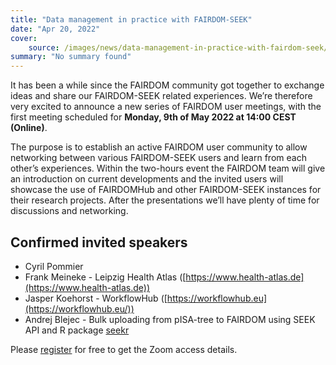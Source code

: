 ```yaml
---
title: "Data management in practice with FAIRDOM-SEEK"
date: "Apr 20, 2022"
cover:
    source: /images/news/data-management-in-practice-with-fairdom-seek/cover.png
summary: "No summary found"
---
```


It has been a while since the FAIRDOM community got together to exchange ideas and share our FAIRDOM-SEEK related experiences. We’re therefore very excited to announce a new series of FAIRDOM user meetings, with the first meeting scheduled for **Monday, 9th of May 2022 at 14:00 CEST (Online)**.

The purpose is to establish an active FAIRDOM user community to allow networking between various FAIRDOM-SEEK users and learn from each other’s experiences. Within the two-hours event the FAIRDOM team will give an introduction on current developments and the invited users will showcase the use of FAIRDOMHub and other FAIRDOM-SEEK instances for their research projects. After the presentations we’ll have plenty of time for discussions and networking.

## Confirmed invited speakers

- Cyril Pommier
- Frank Meineke - Leipzig Health Atlas ([https://www.health-atlas.de](https://www.health-atlas.de))
- Jasper Koehorst - WorkflowHub ([https://workflowhub.eu](https://workflowhub.eu/))
- Andrej Blejec - Bulk uploading from pISA-tree to FAIRDOM using SEEK API and R package [seekr](https://github.com/NIB-SI/seekr)

Please [register](https://kta-email.zoom.us/meeting/register/tJcucuGrqDsoGNQmGSvYQ0oI4_eOB_AScmRF) for free to get the Zoom access details.
